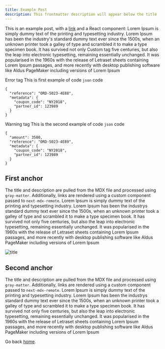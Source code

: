 ```yaml
---
title: Example Post
description: This frontmatter description will appear below the title
---
```


This is an example post, with a [link](https://nextjs.org) and a React component:
Lorem Ipsum is simply dummy text of the printing and typesetting industry.
Lorem Ipsum has been the industry's standard dummy text ever since the 1500s,
when an unknown printer took a galley of type and scrambled it to make a type specimen book.
It has survived not only <Tag type="success">Custom tag</Tag> five centuries, but also the leap into electronic typesetting,
remaining essentially unchanged. It was popularised in the 1960s with the release of Letraset
sheets containing Lorem Ipsum passages, and more recently with desktop publishing software like
Aldus PageMaker including versions of Lorem Ipsum

<tabs>
<tab title="First code example">

<Tag type="error">Error tag</Tag> This is first example of code `json` code

```
{
  "reference": "ORD-5023-4E88",
  "metadata": {
    "coupon_code": "NY2018",
    "partner_id": 123989
  }
}
```

</tab>
<tab title="Second code example">

<Tag type="warning">Warning tag</Tag> This is the second example of code `json` code

```
{
  "amount": 3500,
  "reference": "ORD-5023-4E89",
  "metadata": {
    "coupon_code": "NY2018",
    "partner_id": 123989
  }
}
```

</tab>
</tabs>

## First anchor

The title and description are pulled from the MDX file and processed using `gray-matter`.
Additionally, links are rendered using a custom component passed to `next-mdx-remote`.
Lorem Ipsum is simply dummy text of the printing and typesetting industry.
Lorem Ipsum has been the industrys standard dummy text ever since the 1500s,
when an unknown printer took a galley of type and scrambled it to make a type specimen book.
It has survived not only five centuries, but also the leap into electronic typesetting,
remaining essentially unchanged. It was popularised in the 1960s with the release of Letraset
sheets containing Lorem Ipsum passages, and more recently with desktop publishing software like
Aldus PageMaker including versions of Lorem Ipsum

![title](https://images.ctfassets.net/hrltx12pl8hq/7yQR5uJhwEkRfjwMFJ7bUK/dc52a0913e8ff8b5c276177890eb0129/offset_comp_772626-opt.jpg?fit=fill&w=800&h=300)

## Second anchor

The title and description are pulled from the MDX file and processed using `gray-matter`.
Additionally, links are rendered using a custom component passed to `next-mdx-remote`.
Lorem Ipsum is simply dummy text of the printing and typesetting industry.
Lorem Ipsum has been the industrys standard dummy text ever since the 1500s,
when an unknown printer took a galley of type and scrambled it to make a type specimen book.
It has survived not only five centuries, but also the leap into electronic typesetting,
remaining essentially unchanged. It was popularised in the 1960s with the release of Letraset
sheets containing Lorem Ipsum passages, and more recently with desktop publishing software like
Aldus PageMaker including versions of Lorem Ipsum

Go back [home](/).

